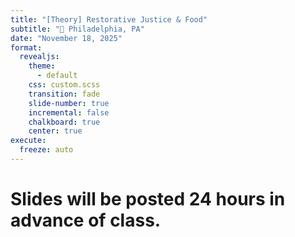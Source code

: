 ```yaml
---
title: "[Theory] Restorative Justice & Food"
subtitle: "📍 Philadelphia, PA"
date: "November 18, 2025"
format: 
  revealjs:
    theme:
      - default
    css: custom.scss
    transition: fade
    slide-number: true
    incremental: false 
    chalkboard: true
    center: true
execute:
  freeze: auto
---
```


# Slides will be posted 24 hours in advance of class.
